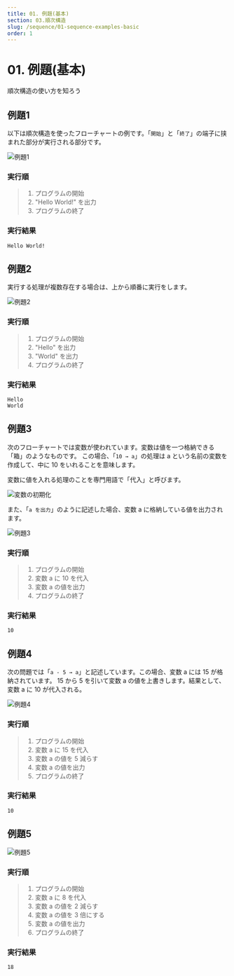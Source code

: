 ```yaml
---
title: 01. 例題(基本)
section: 03.順次構造
slug: /sequence/01-sequence-examples-basic
order: 1
---
```


# 01. 例題(基本)

<p className="goal">順次構造の使い方を知ろう</p>

## 例題1

以下は順次構造を使ったフローチャートの例です。「```開始```」と「```終了```」の端子に挟まれた部分が実行される部分です。

![例題1](./sequence-example-001.svg)

### 実行順
> 1. プログラムの開始
> 2. "Hello World!" を出力
> 3. プログラムの終了

### 実行結果

```
Hello World!
```

## 例題2

実行する処理が複数存在する場合は、上から順番に実行をします。

![例題2](./sequence-example-002.svg)

### 実行順
> 1. プログラムの開始
> 2. "Hello" を出力
> 3. "World" を出力
> 4. プログラムの終了

### 実行結果

```
Hello
World
```

## 例題3

次のフローチャートでは変数が使われています。変数は値を一つ格納できる「箱」のようなものです。
この場合、「```10 → a```」の処理は a という名前の変数を作成して、中に 10 をいれることを意味します。

変数に値を入れる処理のことを専門用語で「代入」と呼びます。

![変数の初期化](./variable-initialization.svg)

また、「```a を出力```」のように記述した場合、変数 a に格納している値を出力されます。

![例題3](./sequence-example-003.svg)

### 実行順
> 1. プログラムの開始
> 2. 変数 a に 10 を代入
> 3. 変数 a の値を出力
> 4. プログラムの終了

### 実行結果

```
10
```

## 例題4

次の問題では「```a - 5 → a```」と記述しています。この場合、変数 a には 15 が格納されています。
15 から 5 を引いて変数 a の値を上書きします。結果として、変数 a に 10 が代入される。

![例題4](./sequence-example-004.svg)

### 実行順
> 1. プログラムの開始
> 2. 変数 a に 15 を代入
> 3. 変数 a の値を 5 減らす
> 4. 変数 a の値を出力
> 5. プログラムの終了

### 実行結果

```
10
```

## 例題5

![例題5](./sequence-example-005.svg)

### 実行順
> 1. プログラムの開始
> 2. 変数 a に 8 を代入
> 3. 変数 a の値を 2 減らす
> 4. 変数 a の値を 3 倍にする
> 5. 変数 a の値を出力
> 6. プログラムの終了

### 実行結果

```
18
```
